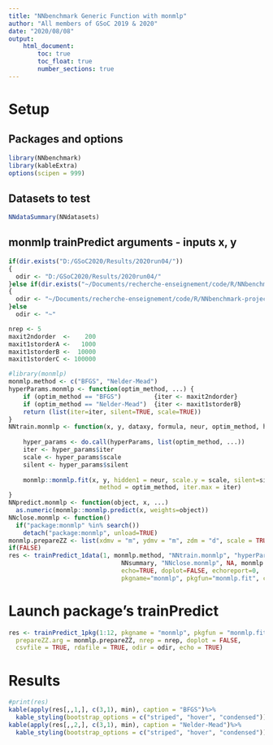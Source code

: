 ```yaml
---
title: "NNbenchmark Generic Function with monmlp"
author: "All members of GSoC 2019 & 2020"
date: "2020/08/08"
output:
    html_document:
        toc: true
        toc_float: true
        number_sections: true
---
```


# Setup 

## Packages and options
```r
library(NNbenchmark)
library(kableExtra)
options(scipen = 999)
```

## Datasets to test
```r
NNdataSummary(NNdatasets)
```


## monmlp trainPredict arguments - inputs x, y
```r
if(dir.exists("D:/GSoC2020/Results/2020run04/"))
{  
  odir <- "D:/GSoC2020/Results/2020run04/"
}else if(dir.exists("~/Documents/recherche-enseignement/code/R/NNbenchmark-project/NNtempresult/"))
{  
  odir <- "~/Documents/recherche-enseignement/code/R/NNbenchmark-project/NNtempresult/"
}else
  odir <- "~"

nrep <- 5
maxit2ndorder  <-    200
maxit1storderA <-   1000
maxit1storderB <-  10000
maxit1storderC <- 100000

#library(monmlp)
monmlp.method <- c("BFGS", "Nelder-Mead")
hyperParams.monmlp <- function(optim_method, ...) {
    if (optim_method == "BFGS")         {iter <- maxit2ndorder}
    if (optim_method == "Nelder-Mead")  {iter <- maxit1storderB} 
    return (list(iter=iter, silent=TRUE, scale=TRUE))
}
NNtrain.monmlp <- function(x, y, dataxy, formula, neur, optim_method, hyperParams, ...) {
    
    hyper_params <- do.call(hyperParams, list(optim_method, ...))
    iter <- hyper_params$iter
    scale <- hyper_params$scale
    silent <- hyper_params$silent
    
    monmlp::monmlp.fit(x, y, hidden1 = neur, scale.y = scale, silent=silent,
                         method = optim_method, iter.max = iter)
}
NNpredict.monmlp <- function(object, x, ...)
  as.numeric(monmlp::monmlp.predict(x, weights=object))
NNclose.monmlp <- function()
  if("package:monmlp" %in% search())
    detach("package:monmlp", unload=TRUE)
monmlp.prepareZZ <- list(xdmv = "m", ydmv = "m", zdm = "d", scale = TRUE)
if(FALSE)
res <- trainPredict_1data(1, monmlp.method, "NNtrain.monmlp", "hyperParams.monmlp", "NNpredict.monmlp", 
                               NNsummary, "NNclose.monmlp", NA, monmlp.prepareZZ, nrep=2,
                               echo=TRUE, doplot=FALSE, echoreport=0,
                               pkgname="monmlp", pkgfun="monmlp.fit", csvfile=TRUE, rdafile=TRUE, odir=odir)
```


# Launch package's trainPredict

```r
res <- trainPredict_1pkg(1:12, pkgname = "monmlp", pkgfun = "monmlp.fit", monmlp.method,
  prepareZZ.arg = monmlp.prepareZZ, nrep = nrep, doplot = FALSE,
  csvfile = TRUE, rdafile = TRUE, odir = odir, echo = TRUE)
```

# Results

```r
#print(res)
kable(apply(res[,,1,], c(3,1), min), caption = "BFGS")%>%
  kable_styling(bootstrap_options = c("striped", "hover", "condensed"))
kable(apply(res[,,2,], c(3,1), min), caption = "Nelder-Mead")%>%
  kable_styling(bootstrap_options = c("striped", "hover", "condensed"))

```

